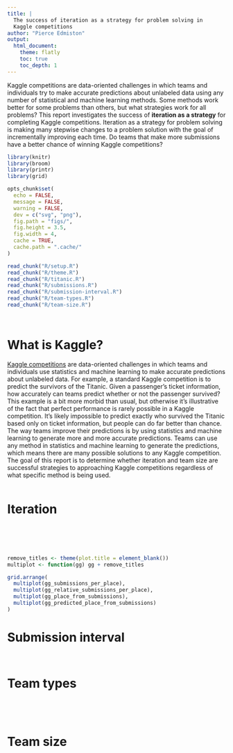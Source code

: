 ```yaml
---
title: |
  The success of iteration as a strategy for problem solving in
  Kaggle competitions
author: "Pierce Edmiston"
output:
  html_document:
    theme: flatly
    toc: true
    toc_depth: 1
---
```


Kaggle competitions are data-oriented challenges in which teams and individuals try to make accurate predictions about unlabeled data using any number of statistical and machine learning methods. Some methods work better for some problems than others, but what strategies work for all problems? This report investigates the success of **iteration as a strategy** for completing Kaggle competitions. Iteration as a strategy for problem solving is making many stepwise changes to a problem solution with the goal of incrementally improving each time. Do teams that make more submissions have a better chance of winning Kaggle competitions?

```r
library(knitr)
library(broom)
library(printr)
library(grid)

opts_chunk$set(
  echo = FALSE,
  message = FALSE,
  warning = FALSE,
  dev = c("svg", "png"),
  fig.path = "figs/",
  fig.height = 3.5,
  fig.width = 4,
  cache = TRUE,
  cache.path = ".cache/"
)

read_chunk("R/setup.R")
read_chunk("R/theme.R")
read_chunk("R/titanic.R")
read_chunk("R/submissions.R")
read_chunk("R/submission-interval.R")
read_chunk("R/team-types.R")
read_chunk("R/team-size.R")
```

```r
```

```r
```

# What is Kaggle?

[Kaggle competitions](https://kaggle.com) are data-oriented challenges in which teams and individuals use statistics and machine learning to make accurate predictions about unlabeled data. For example, a standard Kaggle competition is to predict the survivors of the Titanic. Given a passenger's ticket information, how accurately can teams predict whether or not the passenger survived? This example is a bit more morbid than usual, but otherwise it's illustrative of the fact that perfect performance is rarely possible in a Kaggle competition. It's likely impossible to predict exactly who survived the Titanic based only on ticket information, but people can do far better than chance. The way teams improve their predictions is by using statistics and machine learning to generate more and more accurate predictions. Teams can use any method in statistics and machine learning to generate the predictions, which means there are many possible solutions to any Kaggle competition. The goal of this report is to determine whether iteration and team size are successful strategies to approaching Kaggle competitions regardless of what specific method is being used.

```r
```

# Iteration

```r
```

```r
```

```r
```

```r
```

```r
```

```r
remove_titles <- theme(plot.title = element_blank())
multiplot <- function(gg) gg + remove_titles

grid.arrange(
  multiplot(gg_submissions_per_place),
  multiplot(gg_relative_submissions_per_place),
  multiplot(gg_place_from_submissions),
  multiplot(gg_predicted_place_from_submissions)
)
```

# Submission interval

```r
```

```r
```

# Team types

```r
```

```r
```

```r
```

```r
```

# Team size

```r
```

```r
```

```r
```

```r
```

```r
```

